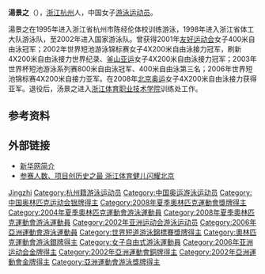 {{medalTableTop}}
{{MedalCompetition|[[奧林匹克運動會|奧林匹克運動會]]}}
{{MedalSilver | [[2008年夏季奧林匹克運動會|2008年北京]] | [[2008年夏季奧林匹克運動會游泳比賽|4x200米自由泳]]}}
{{MedalCompetition|[[世界短池游泳錦標賽|世界錦標賽]]}}
{{MedalGold| [[2002年世界短池游泳錦標賽|2002年莫斯科]] | 4x200米自由泳比賽}}
{{MedalBottom}}
'''湯景之'''（{{bd|1986年|9月15日|catIdx=Tang Jingzhi}}），[[浙江省|浙江]][[杭州市|杭州]]人，中国女子[[游泳|游泳]][[运动员|运动员]]。

湯景之在1995年进入浙江省杭州市陈经伦体校训练游泳，1998年进入浙江省体工大队游泳队，至2002年进入国家游泳队。曾获得2001年[[友好运动会|友好运动会]]女子400米自由泳冠军；2002年世界短池游泳锦标赛女子4X200米自由泳接力冠军，刷新4X200米自由泳接力世界纪录、[[釜山亚运|釜山亚运]]女子4X200米自由泳接力冠军；2003年世界杯短池游泳系列赛800米自由泳冠军、400米自由泳第三名；2006年世界短池锦标赛4X200米自接力亚军。在2008年[[2008年夏季奥林匹克运动会|北京奥运]]女子4X200米自由泳接力获得亚军。退役后，汤景之进入[[浙江体育职业技术学院|浙江体育职业技术学院]]训练处工作。

== 参考资料 ==
{{reflist}}

== 外部链接 ==
* [http://news.xinhuanet.com/olympics/2008-08/07/content_9020844.htm 新华网简介]
* [http://www.cztv.com/s/2012/ldayh/hotnews/2012/07/2012-07-183482319.html 参赛人数、项目创历史之最 浙江体育健儿闪耀北京] {{Wayback|url=http://www.cztv.com/s/2012/ldayh/hotnews/2012/07/2012-07-183482319.html |date=20160304192054 }}

{{2008 China Olympic Swimming Team}}
{{2004 China Olympic Swimming Team}}

{{Authority control}}
{{DEFAULTSORT:Tang Jingzhi}}
[[Category:汤姓|Jingzhi]]
[[Category:杭州籍游泳运动员|Category:杭州籍游泳运动员]]
[[Category:中国奥运游泳运动员|Category:中国奥运游泳运动员]]
[[Category:中国奥林匹克运动会银牌得主|Category:中国奥林匹克运动会银牌得主]]
[[Category:2008年夏季奧林匹克運動會獎牌得主|Category:2008年夏季奧林匹克運動會獎牌得主]]
[[Category:2004年夏季奧林匹克運動會游泳運動員|Category:2004年夏季奧林匹克運動會游泳運動員]]
[[Category:2008年夏季奧林匹克運動會游泳運動員|Category:2008年夏季奧林匹克運動會游泳運動員]]
[[Category:2002年亚洲运动会游泳运动员|Category:2002年亚洲运动会游泳运动员]]
[[Category:2006年亞洲運動會游泳運動員|Category:2006年亞洲運動會游泳運動員]]
[[Category:世界短道游泳錦標賽獎牌得主|Category:世界短道游泳錦標賽獎牌得主]]
[[Category:奧林匹克運動會游泳銀牌得主|Category:奧林匹克運動會游泳銀牌得主]]
[[Category:女子自由式游泳運動員|Category:女子自由式游泳運動員]]
[[Category:2006年亚洲运动会金牌得主|Category:2006年亚洲运动会金牌得主]]
[[Category:2002年亞洲運動會銅牌得主|Category:2002年亞洲運動會銅牌得主]]
[[Category:2002年亞洲運動會金牌得主|Category:2002年亞洲運動會金牌得主]]
[[Category:亞洲運動會游泳獎牌得主|Category:亞洲運動會游泳獎牌得主]]